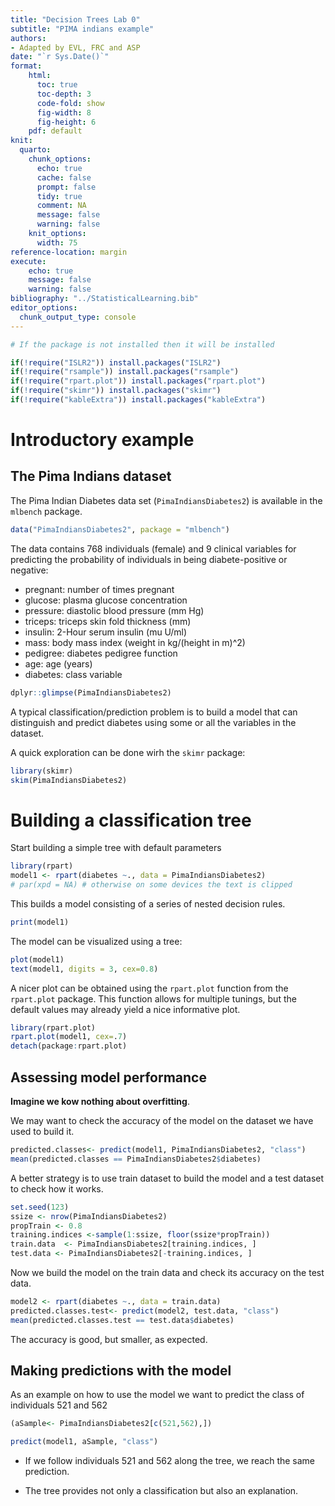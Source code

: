 ```yaml
---
title: "Decision Trees Lab 0"
subtitle: "PIMA indians example"
authors:
- Adapted by EVL, FRC and ASP
date: "`r Sys.Date()`"
format:
    html: 
      toc: true
      toc-depth: 3
      code-fold: show
      fig-width: 8
      fig-height: 6
    pdf: default
knit:
  quarto:
    chunk_options:
      echo: true
      cache: false
      prompt: false
      tidy: true
      comment: NA
      message: false
      warning: false
    knit_options:
      width: 75
reference-location: margin
execute:
    echo: true
    message: false
    warning: false
bibliography: "../StatisticalLearning.bib"
editor_options: 
  chunk_output_type: console
---
```


```r
# If the package is not installed then it will be installed

if(!require("ISLR2")) install.packages("ISLR2")
if(!require("rsample")) install.packages("rsample")
if(!require("rpart.plot")) install.packages("rpart.plot")
if(!require("skimr")) install.packages("skimr")
if(!require("kableExtra")) install.packages("kableExtra")
```


# Introductory example

## The Pima Indians dataset

The Pima Indian Diabetes data set (`PimaIndiansDiabetes2`) is available in the `mlbench` package.

```r
data("PimaIndiansDiabetes2", package = "mlbench")
```


The data contains 768 individuals (female) and 9 clinical variables for predicting the probability of individuals in being diabete-positive or negative:

-   pregnant: number of times pregnant
-   glucose: plasma glucose concentration
-   pressure: diastolic blood pressure (mm Hg)
-   triceps: triceps skin fold thickness (mm)
-   insulin: 2-Hour serum insulin (mu U/ml)
-   mass: body mass index (weight in kg/(height in m)\^2)
-   pedigree: diabetes pedigree function
-   age: age (years)
-   diabetes: class variable

```r
dplyr::glimpse(PimaIndiansDiabetes2)
```


A typical classification/prediction problem is to build a model that can distinguish and predict diabetes using some or all the variables in the dataset.

A quick exploration can be done wirh the `skimr` package:

```r
library(skimr)
skim(PimaIndiansDiabetes2)
```

# Building a classification tree

Start building a simple tree with default parameters

```r
library(rpart)
model1 <- rpart(diabetes ~., data = PimaIndiansDiabetes2)
# par(xpd = NA) # otherwise on some devices the text is clipped
```

This builds a model consisting of a series of nested decision rules.

```r
print(model1)
```

The model can be visualized using a tree:

```r
plot(model1)
text(model1, digits = 3, cex=0.8)
```

A nicer plot can be obtained using the `rpart.plot` function from the `rpart.plot` package. This function allows for multiple tunings, but the default values may already yield a nice informative plot.

```r
library(rpart.plot)
rpart.plot(model1, cex=.7)
detach(package:rpart.plot)
```

## Assessing model performance

**Imagine we kow nothing about overfitting**. 

We may want to check the accuracy of the model on the dataset we have used to build it.

```r
predicted.classes<- predict(model1, PimaIndiansDiabetes2, "class")
mean(predicted.classes == PimaIndiansDiabetes2$diabetes)
```

A better strategy is to use train dataset to build the model and a test dataset to check how it works.

```r
set.seed(123)
ssize <- nrow(PimaIndiansDiabetes2)
propTrain <- 0.8
training.indices <-sample(1:ssize, floor(ssize*propTrain))
train.data  <- PimaIndiansDiabetes2[training.indices, ]
test.data <- PimaIndiansDiabetes2[-training.indices, ]
```

Now we build the model on the train data and check its accuracy on the test data.

```r
model2 <- rpart(diabetes ~., data = train.data)
predicted.classes.test<- predict(model2, test.data, "class")
mean(predicted.classes.test == test.data$diabetes)
```

The accuracy is good, but smaller, as expected.

## Making predictions with the model

As an example on how to use the model we want to predict the class of individuals 521 and 562

```r
(aSample<- PimaIndiansDiabetes2[c(521,562),])
```

```r
predict(model1, aSample, "class")
```

-   If we follow individuals 521 and 562 along the tree, we reach the same prediction.

-   The tree provides not only a classification but also an explanation.

